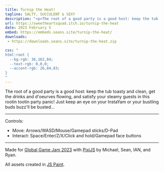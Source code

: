 ```yaml
---
title: Turnip the Heat!
tagline: SALTY, SUCCULENT & SEXY
description: "<p>The root of a good party is a good host: keep the tub toasty and clean, get the drinks and d'ourves flowing, and satisfy your steamy guests in this rootin tootin party panic! Just keep an eye on your InstaYam or your bustling buds buzz'll be busted...</p><p>Made for Global Game Jam 2023 with PixiJS. All assets created in JS Paint.</p>"
url: https://sweetheartsquad.itch.io/turnip-the-heat
date: 2023 February 5
embed: https://embeds.seans.site/turnip-the-heat/
downloads:
 - https://downloads.seans.site/turnip-the-heat.zip

css: "
html:root {
  --bg-rgb: 36,162,84;
  --text-rgb: 0,0,0;
  --accent-rgb: 26,84,83;
}
"
---
```


The root of a good party is a good host: keep the tub toasty and clean, get the drinks and d'oeurves flowing, and satisfy your steamy guests in this rootin tootin party panic! Just keep an eye on your InstaYam or your bustling buds buzz'll be busted...

---

Controls:

- Move: Arrows/WASD/Mouse/Gamepad sticks/D-Pad
- Interact: Space/Enter/Z/X/Click and hold/Gamepad face buttons

---

Made for [Global Game Jam 2023](https://globalgamejam.org/2023/games) with [PixiJS](http://www.pixijs.com/) by Michael, Sean, IAN, and Ryan.

All assets created in [JS Paint](https://jspaint.app/).

